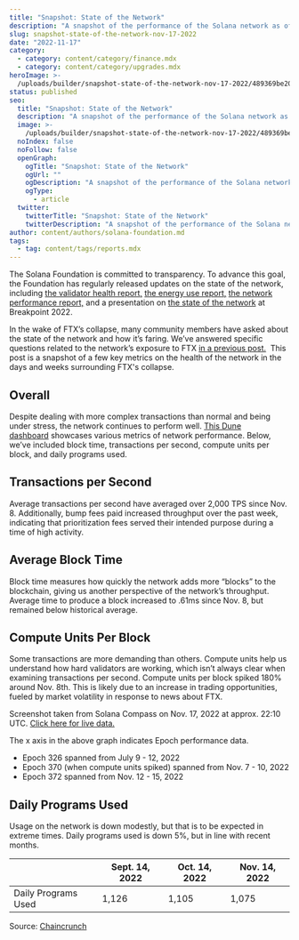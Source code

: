 ```yaml
---
title: "Snapshot: State of the Network"
description: "A snapshot of the performance of the Solana network as of Nov. 17, 2022."
slug: snapshot-state-of-the-network-nov-17-2022
date: "2022-11-17"
category:
  - category: content/category/finance.mdx
  - category: content/category/upgrades.mdx
heroImage: >-
  /uploads/builder/snapshot-state-of-the-network-nov-17-2022/489369be209548e8aaa21eb1a33268a6.png
status: published
seo:
  title: "Snapshot: State of the Network"
  description: "A snapshot of the performance of the Solana network as of Nov. 17, 2022."
  image: >-
    /uploads/builder/snapshot-state-of-the-network-nov-17-2022/489369be209548e8aaa21eb1a33268a6.png
  noIndex: false
  noFollow: false
  openGraph:
    ogTitle: "Snapshot: State of the Network"
    ogUrl: ""
    ogDescription: "A snapshot of the performance of the Solana network as of Nov. 17, 2022."
    ogType:
      - article
  twitter:
    twitterTitle: "Snapshot: State of the Network"
    twitterDescription: "A snapshot of the performance of the Solana network as of Nov. 17, 2022."
author: content/authors/solana-foundation.md
tags:
  - tag: content/tags/reports.mdx
---
```


The Solana Foundation is committed to transparency. To advance this goal, the Foundation has regularly released updates on the state of the network, including [the validator health report,](https://solana.com/news/validator-health-report-august-2022?ref=solana.ghost.io) [the energy use report,](https://solana.com/news/solanas-energy-use-report-september-2022?ref=solana.ghost.io) [the network performance report,](https://solana.com/news/network-performance-report-october-2022?ref=solana.ghost.io) and a presentation on [the state of the network](https://www.youtube.com/watch?v=5NDs3Il2J3Q&ref=solana.ghost.io) at Breakpoint 2022.

In the wake of FTX’s collapse, many community members have asked about the state of the network and how it’s faring. We’ve answered specific questions related to the network’s exposure to FTX [in a previous post.](https://solana.com/news/solana-facts-ftx-bankruptcy?ref=solana.ghost.io)  This post is a snapshot of a few key metrics on the health of the network in the days and weeks surrounding FTX's collapse.

## **Overall**

Despite dealing with more complex transactions than normal and being under stress, the network continues to perform well. [This Dune dashboard](https://dune.com/dsaber/solana-network-health-report?ref=solana.ghost.io) showcases various metrics of network performance. Below, we’ve included block time, transactions per second, compute units per block, and daily programs used.

## **Transactions per Second**

Average transactions per second have averaged over 2,000 TPS since Nov. 8. Additionally, bump fees paid increased throughput over the past week, indicating that prioritization fees served their intended purpose during a time of high activity.

## **Average Block Time**

Block time measures how quickly the network adds more “blocks” to the blockchain, giving us another perspective of the network’s throughput. Average time to produce a block increased to .61ms since Nov. 8, but remained below historical average.

## **Compute Units Per Block**

Some transactions are more demanding than others. Compute units help us understand how hard validators are working, which isn’t always clear when examining transactions per second. Compute units per block spiked 180% around Nov. 8th. This is likely due to an increase in trading opportunities, fueled by market volatility in response to news about FTX.

Screenshot taken from Solana Compass on Nov. 17, 2022 at approx. 22:10 UTC. [Click here for live data.](https://solanacompass.com/?ref=solana.ghost.io)

The x axis in the above graph indicates Epoch performance data.

- Epoch 326 spanned from July 9 - 12, 2022
- Epoch 370 (when compute units spiked) spanned from Nov. 7 - 10, 2022
- Epoch 372 spanned from Nov. 12 - 15, 2022

## **Daily Programs Used**

Usage on the network is down modestly, but that is to be expected in extreme times. Daily programs used is down 5%, but in line with recent months.

|                     | Sept. 14, 2022 | Oct. 14, 2022 | Nov. 14, 2022 |
| ------------------- | -------------- | ------------- | ------------- |
| Daily Programs Used | 1,126          | 1,105         | 1,075         |

Source: [Chaincrunch](https://dashboard.chaincrunch.cc/public/dashboard/cc7a0d94-7f70-46f4-aae4-2f8810430931?date_filter=past30days&ref=solana.ghost.io#theme=night)
